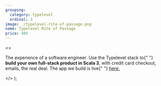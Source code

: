 ```yaml
---
grouping:
  category: typelevel
  ordinal: 3
image: ./typelevel-rite-of-passage.png
name: Typelevel Rite of Passage
price: 495
---
```


  <>
    <p>
      The experience of a software engineer. Use the Typelevel stack to{" "}
      <strong>build your own full-stack product in Scala 3</strong>, with credit
      card checkout, emails, the real deal. The app we build is live{" "}
      <a href="https://jobs.rockthejvm.com/">here.</a>
    </p>
  </>
);
